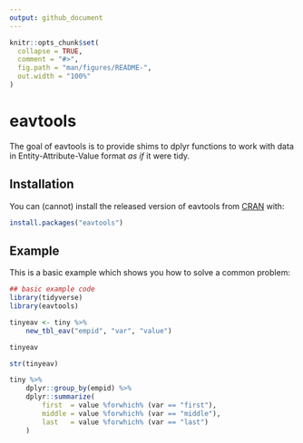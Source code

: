 ```yaml
---
output: github_document
---
```


<!-- README.md is generated from README.Rmd. Please edit that file -->

```r
knitr::opts_chunk$set(
  collapse = TRUE,
  comment = "#>",
  fig.path = "man/figures/README-",
  out.width = "100%"
)
```
# eavtools

The goal of eavtools is to provide shims to dplyr functions to work with data in Entity-Attribute-Value format *as if* it were tidy.

## Installation

You can (cannot) install the released version of eavtools from [CRAN](https://CRAN.R-project.org) with:

``` r
install.packages("eavtools")
```

## Example

This is a basic example which shows you how to solve a common problem:

```r
## basic example code
library(tidyverse)
library(eavtools)

tinyeav <- tiny %>%
	new_tbl_eav("empid", "var", "value")

tinyeav
```

```r
str(tinyeav)
```

```r
tiny %>%
	dplyr::group_by(empid) %>%
	dplyr::summarize(
		first  = value %forwhich% (var == "first"),
		middle = value %forwhich% (var == "middle"),
		last   = value %forwhich% (var == "last")
	)
```

